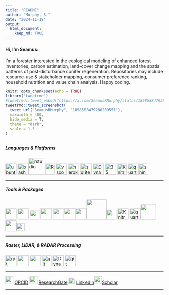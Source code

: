 ```yaml
---
title: "README"
author: "Murphy, S."
date: "2024-11-18"
output: 
  html_document:
    keep_md: TRUE
---
```


#### Hi, I'm Seamus:

I'm a forester interested in the ecological modeling of enhanced forest inventories, carbon estimation, land-cover change mapping and the spatial patterns of post-disturbance conifer regeneration. Repositories may include resource-use & stakeholder mapping, consumer preference ranking, household nutrition and value chain analysis. Happy coding.

```r
knitr::opts_chunk$set(echo = TRUE)
library('tweetrmd')
#tweetrmd::tweet_embed("https://x.com/SeamusRMurphy/status/1858588479288209551")
tweetrmd::tweet_screenshot(
  tweet_url("SeamusRMurphy", "1858588479288209551"),
  maxwidth = 400,
  hide_media = T,
  theme = "dark",
  scale = 1.5
)

```

## 

##### Languages & Platforms

[<img src="https://user-images.githubusercontent.com/25181517/186884153-99edc188-e4aa-4c84-91b0-e2df260ebc33.png" alt="ubuntu" width="35"/>](https://www.releases.ubuntu.com/) [<img src="https://www.vectorlogo.zone/logos/gnu_bash/gnu_bash-icon.svg" alt="bash" width="35"/>](https://www.gnu.org/software/bash/)[<img src="https://geomoer.github.io/moer-base-r/assets/images/unit_images/u01/grid.png" alt="rstudio" width="53"/>](https://posit.co)[<img src="https://cdn.iconscout.com/icon/free/png-512/r-5-283170.png" alt="R" width="30" height="35"/>](https://cran.r-project.org) <img src="https://raw.githubusercontent.com/github/explore/80688e429a7d4ef2fca1e82350fe8e3517d3494d/topics/visual-studio-code/visual-studio-code.png" alt="vscode" width="35"/> [<img src="https://www.vectorlogo.zone/logos/heroku/heroku-icon.svg" alt="heroku" width="35"/>](https://heroku.com) [<img src="https://www.vectorlogo.zone/logos/sqlite/sqlite-icon.svg" alt="sqlite" width="35"/>](https://www.sqlite.org/) [<img src="https://novasoft.global/wp-content/uploads/2020/04/ms-dynamics365-logo.png" alt="Dynamics365" width="35"/>](https://www.microsoft.com/en-us/dynamics-365/) [<img src="https://www.vectorlogo.zone/logos/git-scm/git-scm-icon.svg" alt="35" width="35"/>](https://git-scm.com/) [<img src="https://raw.githubusercontent.com/rstudio/hex-stickers/main/PNG/knitr.png" alt="Knitr" width="30" height="35"/>](https://yihui.org/knitr/) [<img src="https://avatars.githubusercontent.com/u/67437475?s=200&amp;v=4" alt="quarto" width="35"/>](https://github.com/quarto-dev)[<img src="https://raw.githubusercontent.com/rstudio/hex-stickers/main/PNG/shiny.png" alt="shiny" width="30" height="35"/>](http://shiny.rstudio.com/)

------------------------------------------------------------------------

##### Tools & Packages

[<img src="https://enhakkore.net/wp-content/uploads/2019/07/logo-qgis.png" width="35"/>](https://www.qgis.org) [<img src="https://saga-gis.sourceforge.io/_images/logo_saga.png" width="35"/>](https://saga-gis.sourceforge.io) [<img src="http://www.brazildatacube.org/wp-content/uploads/2020/12/rStac_logo-768x889.png" width="30"/>](http://www.brazildatacube.org) [<img src="https://open-eo.github.io/openeo-r-client/reference/figures/logo.png" width="36"/>](https://open-eo.github.io) [<img src="https://www.esri.com/content/dam/esrisites/en-us/common/icons/product-logos/arcgis-platform-220.png" width="35"/>](https://www.esriuk.com/en-gb/arcgis/products/arcgis-online/overview)[<img src="https://eos-gnss.com/wp-content/uploads/2021/04/ArcGIS-Field-Maps-Android.png" width="36"/>](https://www.esri.com/)[<img src="https://avatars.githubusercontent.com/u/3733688?s=200&amp;v=4" width="35"/>](https://geoodk.com)[<img src="https://docs.getodk.org/_static/odk-logo.svg" width="64"/>](http://odk.org/)[<img src="https://raw.githubusercontent.com/rspatial/terra/master/man/figures/logo.png" width="31"/>](https://github.com/rspatial/terra) [<img src="https://r-spatial.github.io/sf/logo.png" alt="Knitr" width="35"/>](https://r-spatial.github.io/sf) [<img src="https://gdalcubes.github.io/source/gdalcubes_logo_mini.png" alt="quarto" width="35"/>](https://gdalcubes.github.io)[<img src="https://stacspec.org/public/images-original/STAC-01.png" width="49"/>](https://stacspec.org)[<img src="https://cdn0.iconfinder.com/data/icons/fruit-and-vegetables-11/64/VEGETABLES_4-05-512.png" width="35"/>](https://topepo.github.io/caret/)[<img src="https://images.routledge.com/common/jackets/crclarge/978148221/9781482210200.jpg" alt="shiny" width="26"/>](https://spatstat.org)

------------------------------------------------------------------------

##### Raster, LiDAR, & RADAR Processing

[<img src="https://mundiwebservices.com/keystoneapi/uploads/images/tool-gdal-logo.jpg" alt="git" width="35"/>](https://gdal.org/) [<img src="https://avatars.githubusercontent.com/u/9302722?s=200&amp;v=4" width="35"/>](https://github.com/LAStools/LAStools) [<img src="https://rapidlasso.de/wp-content/uploads/2023/03/Logo-Rapidlasso.svg" width="35"/>](https://rapidlasso.de) [<img src="https://raw.githubusercontent.com/Jean-Romain/lidR/master/man/figures/logo200x231.png" alt="git" width="30" height="35"/>](https://github.com/r-lidar/lidR) [<img src="https://cdn.icon-icons.com/icons2/1508/PNG/512/googleearth-engine_104576.png" alt="Dynamics365" width="35"/>](https://earthengine.google.com/platform/) [<img src="https://avatars.githubusercontent.com/u/16205719?s=48&amp;v=4" alt="git" width="35"/>](https://github.com/EarthBigData/openSAR)

------------------------------------------------------------------------

<img src="https://orcid.org/assets/vectors/orcid.logo.icon.svg" width="25"/> [ORCID](https://orcid.org/0000-0002-1792-0351) <img src="https://cdn.iconscout.com/icon/free/png-512/free-researchgate-3772415-3151543.png" width="25"/> [ResearchGate](https://www.researchgate.net/profile/Seamus_Murphy2) <img src="https://raw.githubusercontent.com/rahuldkjain/github-profile-readme-generator/master/src/images/icons/Social/linked-in-alt.svg" width="20"/> [LinkedIn](https://www.linkedin.com/in/seamusrobertmurphy/)<img src="https://cdn.worldvectorlogo.com/logos/google-scholar.svg" width="25"/>[Scholar](https://scholar.google.com/citations?user=jDGq9I4AAAAJ&hl)

------------------------------------------------------------------------

## 

